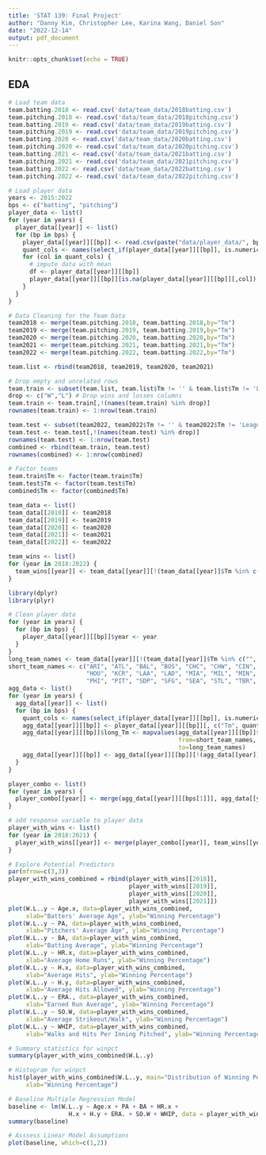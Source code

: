 ```yaml
---
title: 'STAT 139: Final Project'
author: "Danny Kim, Christopher Lee, Karina Wang, Daniel Son"
date: "2022-12-14"
output: pdf_document
---
```


```r
knitr::opts_chunk$set(echo = TRUE)
```

## EDA
```r
# Load team data
team.batting.2018 <- read.csv('data/team_data/2018batting.csv')
team.pitching.2018 <- read.csv('data/team_data/2018pitching.csv')
team.batting.2019 <- read.csv('data/team_data/2019batting.csv')
team.pitching.2019 <- read.csv('data/team_data/2019pitching.csv')
team.batting.2020 <- read.csv('data/team_data/2020batting.csv')
team.pitching.2020 <- read.csv('data/team_data/2020pitching.csv')
team.batting.2021 <- read.csv('data/team_data/2021batting.csv')
team.pitching.2021 <- read.csv('data/team_data/2021pitching.csv')
team.batting.2022 <- read.csv('data/team_data/2022batting.csv')
team.pitching.2022 <- read.csv('data/team_data/2022pitching.csv')

# Load player data
years <- 2015:2022
bps <- c("batting", "pitching")
player_data <- list()
for (year in years) {
  player_data[[year]] <- list()
  for (bp in bps) {
    player_data[[year]][[bp]] <- read.csv(paste("data/player_data/", bp, year, ".csv", sep=""))
    quant_cols <- names(select_if(player_data[[year]][[bp]], is.numeric))
    for (col in quant_cols) {
      # impute data with mean
      df <- player_data[[year]][[bp]]
      player_data[[year]][[bp]][is.na(player_data[[year]][[bp]][,col]),col] <- mean(df[,col], na.rm=TRUE)
    }
  }
}
```

```r
# Data Cleaning for the Team Data
team2018 <- merge(team.pitching.2018, team.batting.2018,by="Tm")
team2019 <- merge(team.pitching.2019, team.batting.2019,by="Tm")
team2020 <- merge(team.pitching.2020, team.batting.2020,by="Tm")
team2021 <- merge(team.pitching.2021, team.batting.2021,by="Tm")
team2022 <- merge(team.pitching.2022, team.batting.2022,by="Tm")

team.list <- rbind(team2018, team2019, team2020, team2021)

# Drop empty and unrelated rows
team.train <- subset(team.list, team.list$Tm != '' & team.list$Tm != 'League Average')
drop <- c("W","L") # Drop wins and losses columns
team.train <- team.train[,!(names(team.train) %in% drop)]
rownames(team.train) <- 1:nrow(team.train)

team.test <- subset(team2022, team2022$Tm != '' & team2022$Tm != 'League Average')
team.test <- team.test[,!(names(team.test) %in% drop)]
rownames(team.test) <- 1:nrow(team.test)
combined <- rbind(team.train, team.test)
rownames(combined) <- 1:nrow(combined)

# Factor teams
team.train$Tm <- factor(team.train$Tm)
team.test$Tm <- factor(team.test$Tm)
combined$Tm <- factor(combined$Tm)

team_data <- list()
team_data[[2018]] <- team2018
team_data[[2019]] <- team2019
team_data[[2020]] <- team2020
team_data[[2021]] <- team2021
team_data[[2022]] <- team2022

team_wins <- list()
for (year in 2018:2022) {
  team_wins[[year]] <- team_data[[year]][!(team_data[[year]]$Tm %in% c("", "League Average")),c("Tm", "W.L.")]
}
```

```r
library(dplyr)
library(plyr)

# Clean player data
for (year in years) {
  for (bp in bps) {
    player_data[[year]][[bp]]$year <- year
  }
}
long_team_names <- team_data[[year]][!(team_data[[year]]$Tm %in% c("", "League Average")),]$Tm
short_team_names <- c("ARI", "ATL", "BAL", "BOS", "CHC", "CHW", "CIN", "CLE", "COL", "DET",
                      "HOU", "KCR", "LAA", "LAD", "MIA", "MIL", "MIN", "NYM", "NYY", "OAK",
                      "PHI", "PIT", "SDP", "SFG", "SEA", "STL", "TBR", "TEX", "TOR", "WSN")
agg_data <- list()
for (year in years) {
  agg_data[[year]] <- list()
  for (bp in bps) {
    quant_cols <- names(select_if(player_data[[year]][[bp]], is.numeric))
    agg_data[[year]][[bp]] <- player_data[[year]][[bp]][, c("Tm", quant_cols)] %>% group_by(Tm) %>% summarise_all("mean")
    agg_data[[year]][[bp]]$long_Tm <- mapvalues(agg_data[[year]][[bp]]$Tm,
                                                from=short_team_names,
                                                to=long_team_names)
    agg_data[[year]][[bp]] <- agg_data[[year]][[bp]][!(agg_data[[year]][[bp]]$Tm == "TOT"),]
  }
}

player_combo <- list()
for (year in years) {
  player_combo[[year]] <- merge(agg_data[[year]][[bps[1]]], agg_data[[year]][[bps[2]]], by="Tm")
}

# add response variable to player data
player_with_wins <- list()
for (year in 2018:2021) {
  player_with_wins[[year]] <- merge(player_combo[[year]], team_wins[[year+1]], by.x="long_Tm.x", by.y="Tm")
}
```

```r
# Explore Potential Predictors
par(mfrow=c(3,3))
player_with_wins_combined = rbind(player_with_wins[[2018]],
                                  player_with_wins[[2019]],
                                  player_with_wins[[2020]],
                                  player_with_wins[[2021]])
plot(W.L..y ~ Age.x, data=player_with_wins_combined,
     xlab="Batters' Average Age", ylab="Winning Percentage")
plot(W.L..y ~ PA, data=player_with_wins_combined,
     xlab="Pitchers' Average Age", ylab="Winning Percentage")
plot(W.L..y ~ BA, data=player_with_wins_combined,
     xlab="Batting Average", ylab="Winning Percentage")
plot(W.L..y ~ HR.x, data=player_with_wins_combined,
     xlab="Average Home Runs", ylab="Winning Percentage")
plot(W.L..y ~ H.x, data=player_with_wins_combined,
     xlab="Average Hits", ylab="Winning Percentage")
plot(W.L..y ~ H.y, data=player_with_wins_combined,
     xlab="Average Hits Allowed", ylab="Winning Percentage")
plot(W.L..y ~ ERA., data=player_with_wins_combined,
     xlab="Earned Run Average", ylab="Winning Percentage")
plot(W.L..y ~ SO.W, data=player_with_wins_combined,
     xlab="Average Strikeout/Walk", ylab="Winning Percentage")
plot(W.L..y ~ WHIP, data=player_with_wins_combined,
     xlab="Walks and Hits Per Inning Pitched", ylab="Winning Percentage")
```

```r
# Summary statistics for winpct
summary(player_with_wins_combined$W.L..y)

# Histogram for winpct
hist(player_with_wins_combined$W.L..y, main="Distribution of Winning Percentage",
     xlab="Winning Percentage")
```


```r
# Baseline Multiple Regression Model
baseline <- lm(W.L..y ~ Age.x + PA + BA + HR.x + 
                 H.x + H.y + ERA. + SO.W + WHIP, data = player_with_wins_combined)
summary(baseline)
```


```r
# Asssess Linear Model Assumptions
plot(baseline, which=c(1,2))
```
